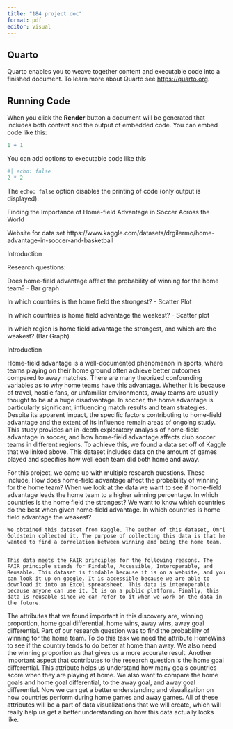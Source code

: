 ```yaml
---
title: "184 project doc"
format: pdf
editor: visual
---
```


## Quarto

Quarto enables you to weave together content and executable code into a finished document. To learn more about Quarto see <https://quarto.org>.

## Running Code

When you click the **Render** button a document will be generated that includes both content and the output of embedded code. You can embed code like this:

```r
1 + 1
```

You can add options to executable code like this

```r
#| echo: false
2 * 2
```

The `echo: false` option disables the printing of code (only output is displayed).

Finding the Importance of Home-field Advantage in Soccer Across the World

Website for data set https://www.kaggle.com/datasets/drgilermo/home-advantage-in-soccer-and-basketball

Introduction

Research questions:

Does home-field advantage affect the probability of winning for the home team? - Bar graph

In which countries is the home field the strongest? - Scatter Plot

In which countries is home field advantage the weakest? - Scatter plot

In which region is home field advantage the strongest, and which are the weakest? (Bar Graph)

Introduction

Home-field advantage is a well-documented phenomenon in sports, where teams playing on their home ground often achieve better outcomes compared to away matches. There are many theorized confounding variables as to why home teams have this advantage. Whether it is because of travel, hostile fans, or unfamiliar environments, away teams are usually thought to be at a huge disadvantage. In soccer, the home advantage is particularly significant, influencing match results and team strategies. Despite its apparent impact, the specific factors contributing to home-field advantage and the extent of its influence remain areas of ongoing study. 
This study provides an in-depth exploratory analysis of home-field advantage in soccer, and how home-field advantage affects club soccer teams in different regions. To achieve this, we found a data set off of Kaggle that we linked above. This dataset includes data on the amount of games played and specifies how well each team did both home and away. 

For this project, we came up with multiple research questions. These include, How does home-field advantage affect the probability of winning for the home team? When we look at the data we want to see if home-field advantage leads the home team to a higher winning percentage. In which countries is the home field the strongest? We want to know which countries do the best when given home-field advantage. In which countries is home field advantage the weakest?


	We obtained this dataset from Kaggle. The author of this dataset, Omri Goldstein collected it. The purpose of collecting this data is that he wanted to find a correlation between winning and being the home team.


	This data meets the FAIR principles for the following reasons. The FAIR principle stands for Findable, Accessible, Interoperable, and Reusable. This dataset is findable because it is on a website, and you can look it up on google. It is accessible because we are able to download it into an Excel spreadsheet. This data is interoperable because anyone can use it. It is on a public platform. Finally, this data is reusable since we can refer to it when we work on the data in the future.

The attributes that we found important in this discovery are, winning proportion, home goal differential, home wins, away wins, away goal differential. Part of our research question was to find the probability of winning for the home team. To do this task we need the attribute HomeWins to see if the country tends to do better at home than away. We also need the winning proportion as that gives us a more accurate result. Another important aspect that contributes to the research question is the home goal differential. This attribute helps us understand how many goals countries score when they are playing at home. We also want to compare the home goals and home goal differential, to the away goal, and away goal differential. Now we can get a better understanding and visualization on how countries perform during home games and away games. All of these attributes will be a part of data visualizations that we will create, which will really help us get a better understanding on how this data actually looks like.


